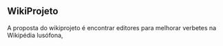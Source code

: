== WikiProjeto ==
A proposta do wikiprojeto é encontrar editores para melhorar verbetes na Wikipédia lusófona, 

